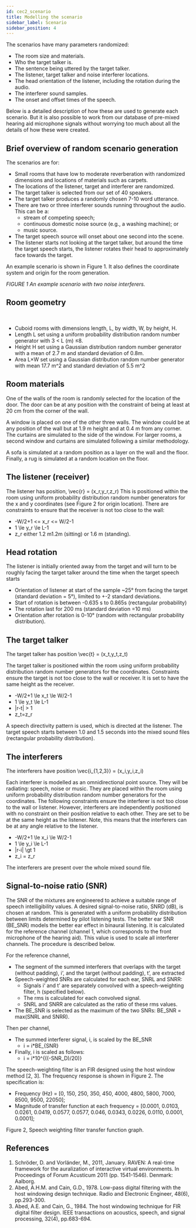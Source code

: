 ```yaml
---
id: cec2_scenario
title: Modelling the scenario
sidebar_label: Scenario
sidebar_position: 4
---
```


The scenarios have many parameters randomized:

- The room size and materials.
- Who the target talker is.
- The sentence being uttered by the target talker.
- The listener, target talker and noise interferer locations.
- The head orientation of the listener, including the rotation during the audio.
- The interferer sound samples.
- The onset and offset times of the speech.

Below is a detailed description of how these are used to generate each scenario. But it is also possible to work from our database of pre-mixed hearing aid microphone signals without worrying too much about all the details of how these were created.

## Brief overview of random scenario generation

The scenarios are for:

- Small rooms that have low to moderate reverberation with randomized dimensions and locations of materials such as carpets.
- The locations of the listener, target and interferer are randomized.
- The target talker is selected from our set of 40 speakers.
- The target talker produces a randomly chosen 7-10 word utterance.
- There are two or three interferer sounds running throughout the audio. This can be a:
   - stream of competing speech;
   - continuous domestic noise source (e.g., a washing machine); or
   - music source.
- The target speech source will onset about one second into the scene.
- The listener starts not looking at the target talker, but around the time the target speech starts, the listener rotates their head to approximately face towards the target.

An example scenario is shown in Figure 1. It also defines the coordinate system and origin for the room generation.

*FIGURE 1 An example scenario with two noise interferers.*

## Room geometry
​​
- Cuboid rooms with dimensions length, L, by width, W, by height, H.
- Length L set using a uniform probability distribution random number generator with 3 < L (m) ≤8.
- Height H set using a Gaussian distribution random number generator with a mean of 2.7 m and standard deviation of 0.8m.
- Area L×W set using a Gaussian distribution random number generator with mean 17.7 m^2  and standard deviation of 5.5 m^2

## Room materials

One of the walls of the room is randomly selected for the location of the door. The door can be at any position with the constraint of being at least at 20 cm from the corner of the wall.

A window is placed on one of the other three walls. The window could be at any position of the wall but at 1.9 m height and at 0.4 m from any corner. The curtains are simulated to the side of the window. For larger rooms, a second window and curtains are simulated following a similar methodology.

A sofa is simulated at a random position as a layer on the wall and the floor. Finally, a rug is simulated at a random location on the floor.

## The listener (receiver)

The listener has position, \vec{r} = (x_r,y_r,z_r)
This is positioned within the room using uniform probability distribution random number generators for the x and y coordinates (see Figure 2 for origin location). There are constraints to ensure that the receiver is not too close to the wall:

- -W/2+1 <= x_r <= W/2-1
- 1 \le y_r \le L-1
- z_r either 1.2 m1.2m (sitting) or 1.6 m (standing).

## Head rotation

The listener is initially oriented away from the target and will turn to be roughly facing the target talker around the time when the target speech starts

- Orientation of listener at start of the sample ~25° from facing the target (standard deviation = 5°), limited to +-2 standard deviations.
-  Start of rotation is between -0.635 s to 0.865s (rectangular probability)
- The rotation last for 200 ms (standard deviation =10 ms)
- Orientation after rotation is 0-10° (random with rectangular probability distribution).

## The target talker

​​The target talker has position \vec{t} = (x_t,y_t,z_t)

The target talker is positioned within the room using uniform probability distribution random number generators for the coordinates. Constraints ensure the target is not too close to the wall or receiver. It is set to have the same height as the receiver.

- -W/2+1 \le x_t \le W/2-1
- 1 \le y_t \le L-1
- |r-t| > 1
- z_t=z_r

A speech directivity pattern is used, which is directed at the listener.
The target speech starts between 1.0 and 1.5 seconds into the mixed sound files (rectangular probability distribution).

## The interferers

The interferers have position \vec{i_{1,2,3}} = (x_i,y_i,z_i)

Each interferer is modelled as an omnidirectional point source. They will be radiating: speech, noise or music. They are placed within the room using uniform probability distribution random number generators for the coordinates. The following constraints ensure the interferer is not too close to the wall or listener. However, interferers are independently positioned with no constraint on their position relative to each other. They are set to be at the same height as the listener. Note, this means that the interferers can be at any angle relative to the listener.

- -W/2+1 \le x_i \le W/2-1
- 1 \le y_i \le L-1
- |r-i| \gt 1
- z_i = z_r

The interferers are present over the whole mixed sound file.

## Signal-to-noise ratio (SNR)

The SNR of the mixtures are engineered to achieve a suitable range of speech intelligibility values. A desired signal-to-noise ratio, SNRD (dB), is chosen at random. This is generated with a uniform probability distribution between limits determined by pilot listening tests. The better ear SNR (BE_SNR) models the better ear effect in binaural listening. It is calculated for the reference channel (channel 1, which corresponds to the front microphone of the hearing aid). This value is used to scale all interferer channels. The procedure is described below.

For the reference channel,

- The segment of the summed interferers that overlaps with the target (without padding), i‘, and the target (without padding), t‘, are extracted
- Speech-weighted SNRs are calculated for each ear, SNRL and SNRR:
   - Signals i‘ and t’ are separately convolved with a speech-weighting filter, h (specified below).
   - The rms is calculated for each convolved signal.
   - SNRL and SNRR are calculated as the ratio of these rms values.
- The BE_SNR is selected as the maximum of the two SNRs: BE_SNR = max(SNRL and SNRR).

Then per channel,

- The summed interferer signal, i, is scaled by the BE_SNR
   - i = i*BE_{SNR}
- Finally, i is scaled as follows:
   - i = i*10^{((-SNR_D)/20)}

The speech-weighting filter is an FIR designed using the host window method [2, 3]. The frequency response is shown in Figure 2. The specification is:

- Frequency (Hz) = [0, 150, 250, 350, 450, 4000, 4800, 5800, 7000, 8500, 9500, 22050];
- Magnitude of transfer function at each frequency = [0.0001, 0.0103, 0.0261, 0.0419, 0.0577, 0.0577, 0.046, 0.0343, 0.0226, 0.0110, 0.0001, 0.0001];

Figure 2, Speech weighting filter transfer function graph.
## References

1. Schröder, D. and Vorländer, M., 2011, January. RAVEN: A real-time framework for the auralization of interactive virtual environments. In Proceedings of Forum Acusticum 2011 (pp. 1541-1546). Denmark: Aalborg.
2. Abed, A.H.M. and Cain, G.D., 1978. Low-pass digital filtering with the host windowing design technique. Radio and Electronic Engineer, 48(6), pp.293-300.
3. Abed, A.E. and Cain, G., 1984. The host windowing technique for FIR digital filter design. IEEE transactions on acoustics, speech, and signal processing, 32(4), pp.683-694.
